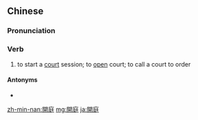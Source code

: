 {{also|开庭}}
==Chinese==
{{zh-forms|s=开庭}}

===Pronunciation===
{{zh-pron
|m=kāitíng
|c=hoi1 ting4
|h=pfs=khôi-thìn
|mn=khai-têng/khui-têng
|cat=v
}}

===Verb===
{{zh-verb}}

# to start a [[court]] session; to [[open]] court; to call a court to order
#: {{zh-x|開庭 時，我 協助 法庭 辦事員。|''When court is '''in session''', I assist the clerk.''}}

====Antonyms====
* {{zh-l|休庭}}

{{zh-cat|Law}}

[[zh-min-nan:開庭]]
[[mg:開庭]]
[[ja:開庭]]